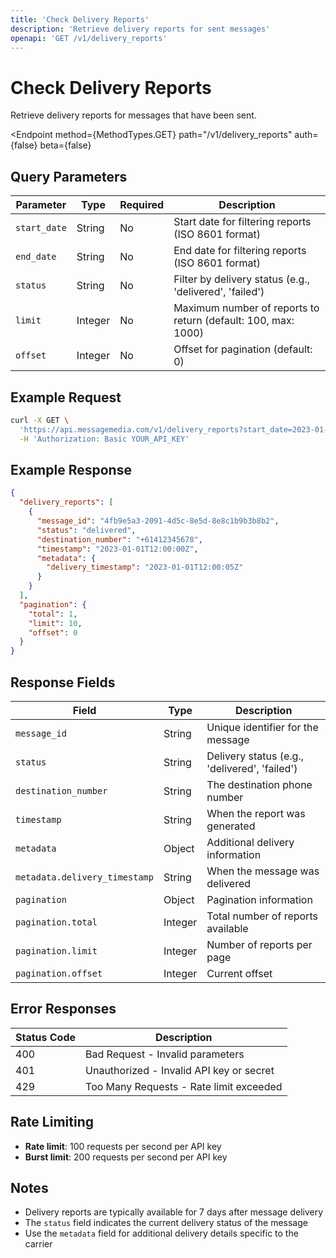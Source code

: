 ```yaml
---
title: 'Check Delivery Reports'
description: 'Retrieve delivery reports for sent messages'
openapi: 'GET /v1/delivery_reports'
---
```



# Check Delivery Reports

Retrieve delivery reports for messages that have been sent.

<Endpoint
  method={MethodTypes.GET}
  path="/v1/delivery_reports"
  auth={false}
  beta={false}
>
  <Method
    type={MethodTypes.GET}
    path="/v1/delivery_reports"
    summary="Check delivery reports"
    id="checkDeliveryReports"
    auth={false}
  />
</Endpoint>

## Query Parameters

| Parameter | Type | Required | Description |
|-----------|------|----------|-------------|
| `start_date` | String | No | Start date for filtering reports (ISO 8601 format) |
| `end_date` | String | No | End date for filtering reports (ISO 8601 format) |
| `status` | String | No | Filter by delivery status (e.g., 'delivered', 'failed') |
| `limit` | Integer | No | Maximum number of reports to return (default: 100, max: 1000) |
| `offset` | Integer | No | Offset for pagination (default: 0) |

## Example Request

```bash
curl -X GET \
  'https://api.messagemedia.com/v1/delivery_reports?start_date=2023-01-01T00:00:00Z&limit=10' \
  -H 'Authorization: Basic YOUR_API_KEY'
```

## Example Response

```json
{
  "delivery_reports": [
    {
      "message_id": "4fb9e5a3-2091-4d5c-8e5d-8e8c1b9b3b8b2",
      "status": "delivered",
      "destination_number": "+61412345678",
      "timestamp": "2023-01-01T12:00:00Z",
      "metadata": {
        "delivery_timestamp": "2023-01-01T12:00:05Z"
      }
    }
  ],
  "pagination": {
    "total": 1,
    "limit": 10,
    "offset": 0
  }
}
```

## Response Fields

| Field | Type | Description |
|-------|------|-------------|
| `message_id` | String | Unique identifier for the message |
| `status` | String | Delivery status (e.g., 'delivered', 'failed') |
| `destination_number` | String | The destination phone number |
| `timestamp` | String | When the report was generated |
| `metadata` | Object | Additional delivery information |
| `metadata.delivery_timestamp` | String | When the message was delivered |
| `pagination` | Object | Pagination information |
| `pagination.total` | Integer | Total number of reports available |
| `pagination.limit` | Integer | Number of reports per page |
| `pagination.offset` | Integer | Current offset |

## Error Responses

| Status Code | Description |
|-------------|-------------|
| 400 | Bad Request - Invalid parameters |
| 401 | Unauthorized - Invalid API key or secret |
| 429 | Too Many Requests - Rate limit exceeded |

## Rate Limiting

- **Rate limit**: 100 requests per second per API key
- **Burst limit**: 200 requests per second per API key

## Notes

- Delivery reports are typically available for 7 days after message delivery
- The `status` field indicates the current delivery status of the message
- Use the `metadata` field for additional delivery details specific to the carrier

